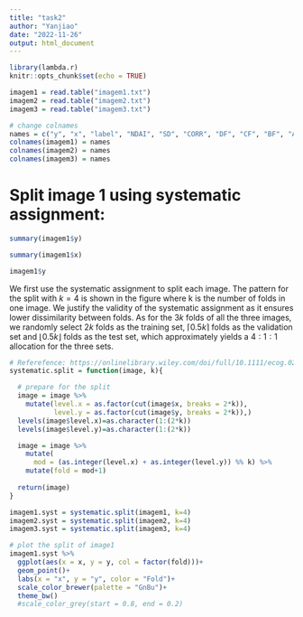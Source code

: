 ```yaml
---
title: "task2"
author: "Yanjiao"
date: "2022-11-26"
output: html_document
---
```


```r
library(lambda.r)
knitr::opts_chunk$set(echo = TRUE)
```

```r
imagem1 = read.table("imagem1.txt")
imagem2 = read.table("imagem2.txt")
imagem3 = read.table("imagem3.txt")

# change colnames
names = c("y", "x", "label", "NDAI", "SD", "CORR", "DF", "CF", "BF", "AF", "AN")
colnames(imagem1) = names
colnames(imagem2) = names
colnames(imagem3) = names
```

# Split image 1 using systematic assignment:
```r
summary(imagem1$y)
```

```r
summary(imagem1$x)
```

```r
imagem1$y
```


We first use the systematic assignment to split each image. The pattern for the split with $k=4$ is shown in the figure where k is the number of folds in one image. We justify the validity of the systematic assignment as it ensures lower dissimilarity between folds. As for the $3k$ folds of all the three images, we randomly select $2k$ folds as the training set, $\lceil 0.5k \rceil$ folds as the validation set and $\lfloor 0.5k \rfloor$ folds as the test set, which approximately yields a $4:1:1$ allocation for the three sets.

```r
# Referefence: https://onlinelibrary.wiley.com/doi/full/10.1111/ecog.02881
systematic.split = function(image, k){

  # prepare for the split
  image = image %>%
    mutate(level.x = as.factor(cut(image$x, breaks = 2*k)),
           level.y = as.factor(cut(image$y, breaks = 2*k)),)
  levels(image$level.x)=as.character(1:(2*k))
  levels(image$level.y)=as.character(1:(2*k))

  image = image %>%
    mutate(
      mod = (as.integer(level.x) + as.integer(level.y)) %% k) %>%
    mutate(fold = mod+1)
  
  return(image)
}
```

```r
imagem1.syst = systematic.split(imagem1, k=4)
imagem2.syst = systematic.split(imagem2, k=4)
imagem3.syst = systematic.split(imagem3, k=4)

# plot the split of image1
imagem1.syst %>%
  ggplot(aes(x = x, y = y, col = factor(fold)))+
  geom_point()+
  labs(x = "x", y = "y", color = "Fold")+
  scale_color_brewer(palette = "GnBu")+
  theme_bw()
  #scale_color_grey(start = 0.8, end = 0.2)
```












